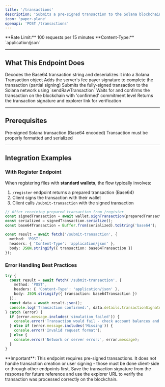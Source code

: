 ```yaml
---
title: '/transactions'
description: 'Submits a pre-signed transaction to the Solana blockchain with server-side fee payment and confirmation.'
icon: 'paper-plane'
openapi: 'POST /transactions'
---
```


<Info>
**Rate Limit:** 100 requests per 15 minutes  
**Content-Type:** `application/json`
</Info>

---

## What This Endpoint Does

<Steps>
  <Step title="Transaction Deserialization">
    Decodes the Base64 transaction string and deserializes it into a Solana Transaction object
  </Step>
  <Step title="Server-Side Signing">
    Adds the server's fee payer signature to complete the transaction (partial signing)
  </Step>
  <Step title="Network Submission">
    Submits the fully-signed transaction to the Solana network using `sendRawTransaction`
  </Step>
  <Step title="Transaction Confirmation">
    Waits for and confirms the transaction on the blockchain with 'confirmed' commitment level
  </Step>
  <Step title="Result Formatting">
    Returns the transaction signature and explorer link for verification
  </Step>
</Steps>

---

## Prerequisites

<Check>Pre-signed Solana transaction (Base64 encoded)</Check>
<Check>Transaction must be properly formatted and serialized</Check>

---

## Integration Examples

### With Register Endpoint

When registering files with **standard wallets**, the flow typically involves:

1. `/register` endpoint returns a prepared transaction (Base64)
2. Client signs the transaction with their wallet
3. Client calls `/submit-transaction` with the signed transaction

```typescript
// After receiving prepared transaction from /register
const signedTransaction = await wallet.signTransaction(preparedTransaction);
const serialized = signedTransaction.serialize();
const base64Transaction = Buffer.from(serialized).toString('base64');

const result = await fetch('/submit-transaction', {
  method: 'POST',
  headers: { 'Content-Type': 'application/json' },
  body: JSON.stringify({ transaction: base64Transaction })
});
```

### Error Handling Best Practices

```typescript
try {
  const result = await fetch('/submit-transaction', {
    method: 'POST',
    headers: { 'Content-Type': 'application/json' },
    body: JSON.stringify({ transaction: base64Transaction })
  });
  const data = await result.json();
  console.log('Transaction confirmed:', data.details.transactionSignature);
} catch (error) {
  if (error.message.includes('simulation failed')) {
    console.error('Transaction would fail - check account balances and permissions');
  } else if (error.message.includes('Missing')) {
    console.error('Invalid request format');
  } else {
    console.error('Network or server error:', error.message);
  }
}
```

<Warning>
**Important**: This endpoint requires pre-signed transactions. It does not handle transaction creation or user signing - those must be done client-side or through other endpoints first.
</Warning>

<Tip>
Save the transaction signature from the response for future reference and use the explorer URL to verify the transaction was processed correctly on the blockchain.
</Tip>